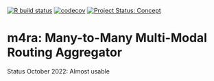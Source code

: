 
[![R build
status](https://github.com/atfutures/m4ra/workflows/R-CMD-check/badge.svg)](https://github.com/atfutures/m4ra/actions?query=workflow%3AR-CMD-check)
[![codecov](https://codecov.io/gh/ATFutures/m4ra/branch/main/graph/badge.svg)](https://app.codecov.io/gh/ATFutures/m4ra)
[![Project Status: Concept](https://www.repostatus.org/badges/latest/concept.svg)](https://www.repostatus.org/#concept)



# m4ra: Many-to-Many Multi-Modal Routing Aggregator

Status October 2022: Almost usable
